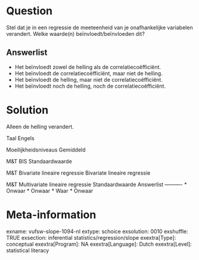 Question
========
Stel dat je in een regressie de meeteenheid van je onafhankelijke variabelen verandert. Welke waarde(n) beïnvloedt/beïnvloeden dit?

Answerlist
----------
* Het beïnvloedt zowel de helling als de correlatiecoëfficiënt.
* Het beïnvloedt de correlatiecoëfficiënt, maar niet de helling.
* Het beïnvloedt de helling, maar niet de correlatiecoëfficiënt.
* Het beïnvloedt noch de helling, noch de correlatiecoëfficiënt.

Solution
========

 Alleen de helling verandert.

Taal Engels

Moeilijkheidsniveaus Gemiddeld

M&T BIS Standaardwaarde

M&T Bivariate lineaire regressie Bivariate lineaire regressie

M&T Multivariate lineaire regressie Standaardwaarde
Answerlist
----------
* Onwaar
* Onwaar
* Waar
* Onwaar

Meta-information
================
exname: vufsw-slope-1094-nl
extype: schoice
exsolution: 0010
exshuffle: TRUE
exsection: inferential statistics/regression/slope
exextra[Type]: conceptual
exextra[Program]: NA
exextra[Language]: Dutch
exextra[Level]: statistical literacy

